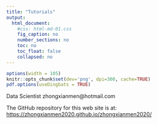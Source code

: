 ```yaml
---
title: "Tutorials"
output:
  html_document:
    #css: html-md-01.css
    fig_caption: no
    number_sections: no
    toc: no
    toc_float: false
    collapsed: no
---
```


```r
options(width = 105)
knitr::opts_chunk$set(dev='png', dpi=300, cache=TRUE)
pdf.options(useDingbats = TRUE)
```

Data Scientist
zhongxianmen@hotmail.com
<!-- P.J. Bartlein -->
<!-- Dept. Geography -->
<!-- Univ. Oregon -->
<!-- bartlein@uoregon.edu -->

The GitHub repository for this web site is at:
[https://zhongxianmen2020.github.io/zhongxianmen2020/](https://zhongxianmen2020.github.io/zhongxianmen2020/)